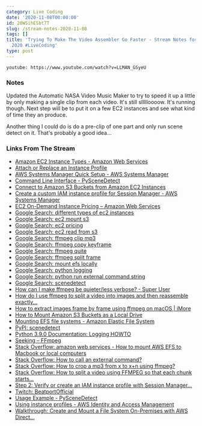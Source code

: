 ```yaml
---
category: Live Coding
date: '2020-11-08T00:00:00'
id: 20WSihESbt7T
slug: /stream-notes-2020-11-08
tags: []
title: 'Trying To Make The Video Assembler Go Faster - Stream Notes for November 8,
  2020 #LiveCoding'
type: post
---
```


`youtube: https://www.youtube.com/watch?v=LLMAN_GSyeU`

### Notes

Updated the Automatic NASA Video Music Maker to try to speed it up a little by only making a single clip from each video. It's still sllllloooow. It's running though. Next step will be to put it on a few EC2 instances and see what kind of time they an produce. 

Another thing I could do is do a pre-clip of one part and only run scene detect on it. That's probably a good idea...


### Links From The Stream

- [Amazon EC2 Instance Types - Amazon Web Services](https://aws.amazon.com/ec2/instance-types/)
- [Attach or Replace an Instance Profile](https://aws.amazon.com/premiumsupport/knowledge-center/attach-replace-ec2-instance-profile/)
- [AWS Systems Manager Quick Setup - AWS Systems Manager](https://docs.aws.amazon.com/systems-manager/latest/userguide/systems-manager-quick-setup.html)
- [Command Line Interface - PySceneDetect](https://pyscenedetect.readthedocs.io/en/latest/examples/usage/)
- [Connect to Amazon S3 Buckets from Amazon EC2 Instances](https://aws.amazon.com/premiumsupport/knowledge-center/ec2-instance-access-s3-bucket/)
- [Create a custom IAM instance profile for Session Manager - AWS Systems Manager](https://docs.aws.amazon.com/systems-manager/latest/userguide/getting-started-create-iam-instance-profile.html)
- [EC2 On-Demand Instance Pricing – Amazon Web Services](https://aws.amazon.com/ec2/pricing/on-demand/)
- [Google Search: different types of ec2 instances](https://www.google.com/search?client=safari&rls=en&q=different+types+of+ec2+instances&ie=UTF-8&oe=UTF-8)
- [Google Search: ec2 mount s3](https://www.google.com/search?client=safari&rls=en&q=ec2+mount+s3&ie=UTF-8&oe=UTF-8)
- [Google Search: ec2 pricing](https://www.google.com/search?client=safari&rls=en&q=ec2+pricing&ie=UTF-8&oe=UTF-8)
- [Google Search: ec2 read from s3](https://www.google.com/search?client=safari&rls=en&q=ec2+read+from+s3&ie=UTF-8&oe=UTF-8)
- [Google Search: ffmpeg clip mp3](https://www.google.com/search?client=safari&rls=en&q=ffmpeg+clip+mp3&ie=UTF-8&oe=UTF-8)
- [Google Search: ffmpeg copy keyframe](https://www.google.com/search?client=safari&rls=en&q=ffmpeg+copy+keyframe&ie=UTF-8&oe=UTF-8)
- [Google Search: ffmpeg quite](https://www.google.com/search?client=safari&rls=en&q=ffmpeg+quite&ie=UTF-8&oe=UTF-8)
- [Google Search: ffmpeg split frame](https://www.google.com/search?client=safari&rls=en&q=ffmpeg+split+frame&ie=UTF-8&oe=UTF-8)
- [Google Search: mount efs locally](https://www.google.com/search?client=safari&rls=en&q=mount+efs+locally&ie=UTF-8&oe=UTF-8)
- [Google Search: python logging](https://www.google.com/search?client=safari&rls=en&q=python+logging&ie=UTF-8&oe=UTF-8)
- [Google Search: python run external command string](https://www.google.com/search?newwindow=1&client=safari&rls=en&ei=pUinX8PHFtKm5gKniLrwBw&q=python+run+external+command+string&oq=python+run+external+command+string&gs_lcp=CgZwc3ktYWIQAzIFCAAQzQIyBQgAEM0CMgUIABDNAjIFCAAQzQIyBQgAEM0COgQIABBHUOEbWNcdYOshaABwAngAgAFwiAH2ApIBAzIuMpgBAKABAaoBB2d3cy13aXrIAQjAAQE&sclient=psy-ab&ved=0ahUKEwiDrvXh5PHsAhVSk1kKHSeEDn4Q4dUDCAw&uact=5)
- [Google Search: scenedetect](https://www.google.com/search?client=safari&rls=en&q=scenedetect&ie=UTF-8&oe=UTF-8)
- [How can I make ffmpeg be quieter/less verbose? - Super User](https://superuser.com/questions/326629/how-can-i-make-ffmpeg-be-quieter-less-verbose)
- [How do I use ffmpeg to split a video into images and then reassemble exactly...](https://superuser.com/questions/1044444/how-do-i-use-ffmpeg-to-split-a-video-into-images-and-then-reassemble-exactly-the)
- [How to extract images frame by frame using ffmpeg on macOS | iMore](https://www.imore.com/how-extract-images-frame-frame-using-ffmpeg-macos)
- [How to Mount Amazon S3 Buckets as a Local Drive](https://cloud.netapp.com/blog/amazon-s3-as-a-file-system)
- [Mounting EFS file systems - Amazon Elastic File System](https://docs.aws.amazon.com/efs/latest/ug/mounting-fs.html)
- [PyPI: scenedetect](https://pypi.org/project/scenedetect/)
- [Python 3.9.0 Documentation: Logging HOWTO](https://docs.python.org/3/howto/logging.html)
- [Seeking – FFmpeg](https://trac.ffmpeg.org/wiki/Seeking)
- [Stack Overflow: amazon web services - How to mount AWS EFS to Macbook or local computers](https://stackoverflow.com/questions/41026572/how-to-mount-aws-efs-to-macbook-or-local-computers)
- [Stack Overflow: How to call an external command?](https://stackoverflow.com/questions/89228/how-to-call-an-external-command)
- [Stack Overflow: How to crop a mp3 from x to x+n using ffmpeg?](https://stackoverflow.com/questions/1390731/how-to-crop-a-mp3-from-x-to-xn-using-ffmpeg)
- [Stack Overflow: How to split a video using FFMPEG so that each chunk starts...](https://stackoverflow.com/questions/14005110/how-to-split-a-video-using-ffmpeg-so-that-each-chunk-starts-with-a-key-frame)
- [Step 2: Verify or create an IAM instance profile with Session Manager...](https://docs.aws.amazon.com/systems-manager/latest/userguide/session-manager-getting-started-instance-profile.html)
- [Twitch: BeatportOfficial](https://www.twitch.tv/beatportofficial)
- [Usage Example - PySceneDetect](https://pyscenedetect.readthedocs.io/en/latest/examples/usage-example/)
- [Using instance profiles - AWS Identity and Access Management](https://docs.aws.amazon.com/IAM/latest/UserGuide/id_roles_use_switch-role-ec2_instance-profiles.html)
- [Walkthrough: Create and Mount a File System On-Premises with AWS Direct...](https://docs.aws.amazon.com/efs/latest/ug/efs-onpremises.html)